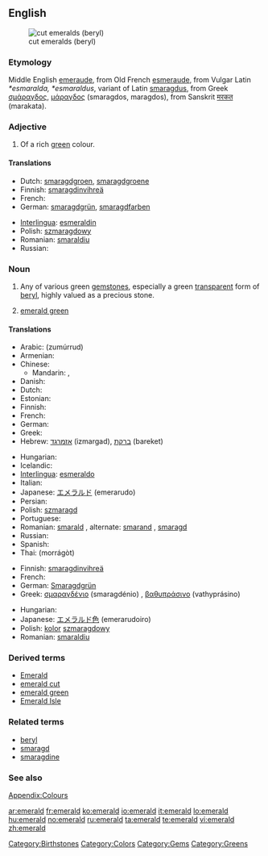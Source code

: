 {{wikipedia}}
{{also|Emerald}}
==English==
[[Image:Beryl_emeralds_cut_XH.jpg|thumb|right|cut emeralds (beryl)]]

===Etymology===
Middle English [[emeraude]], from Old French [[esmeraude]], from Vulgar Latin ''*esmaralda, *esmaraldus'', variant of Latin [[smaragdus]], from Greek [[σμάραγδος]], [[μάραγδος]] (smaragdos, maragdos), from Sanskrit [[मरकत]] (marakata).

===Adjective===
{{en-adj}}

# {{color}} Of a rich [[green]] colour.

====Translations====
{{trans-top|rich green colour}}
* Dutch: [[smaragdgroen]], [[smaragdgroene]]
* Finnish: [[smaragdinvihreä]]
* French: {{t+|fr|émeraude}}
* German: [[smaragdgrün]], [[smaragdfarben]]
{{trans-mid}}
* [[Interlingua]]: [[esmeraldin]]
* Polish: [[szmaragdowy]] {{m}}
* Romanian: [[smaraldiu]]
* Russian: {{t+|ru|изумрудный|tr=izumrúdnyj|sc=Cyrl}}
{{trans-bottom}}

===Noun===
{{en-noun}}

# Any of various green [[gemstone]]s, especially a green [[transparent]] form of [[beryl]], highly valued as a precious stone.
# {{color}} [[emerald green]]

====Translations====
{{trans-top|gemstone}}
* Arabic: {{Arab|[[زمرد|زمرّد]]}} (zumúrrud) {{m}}
* Armenian: {{t-|hy|զմրուխտ|tr=zmruxt|sc=Armn|xs=Armenian}}
* Chinese:
** Mandarin: {{t|zh|綠寶石|sc=Hani}}, {{t|zh|绿宝石|tr=lǜ bǎoshí|sc=Hani}}
* Danish: {{t-|da|smaragd}}
* Dutch: {{t+|nl|smaragd|m}}
* Estonian: {{t-|et|smaragd}}
* Finnish: {{t-|fi|smaragdi}}
* French: {{t+|fr|émeraude|f}}
* German: {{t+|de|Smaragd|m}}
* Greek: {{t+|el|σμαράγδι|n|tr=smarágdi|sc=Grek}}
* Hebrew: [[אזמרגד]] (izmargad), [[ברקת]] (bareket)
{{trans-mid}}
* Hungarian: {{t+|hu|smaragd}}
* Icelandic: {{t|is|smaragður|m}}
* [[Interlingua]]: [[esmeraldo]]
* Italian: {{t-|it|smeraldo}}
* Japanese: [[エメラルド]] (emerarudo)
* Persian: {{t|fa|زمرّد|tr=zomorrod|sc=fa-Arab}}
* Polish: [[szmaragd]] {{m}}
* Portuguese: {{t+|pt|esmeralda|f}}
* Romanian: [[smarald]] {{n}}, alternate: [[smarand]] {{n}}, [[smaragd]] {{n}}
* Russian: {{t+|ru|изумруд|m|tr=izumrúd|sc=Cyrl}}
* Spanish: {{t+|es|esmeralda|f}}
* Thai: {{Thai|[[มรกต]]}} (morrágòt)
{{trans-bottom}}

{{trans-top|colour}}
* Finnish: [[smaragdinvihreä]]
* French: {{t+|fr|émeraude|f}}
* German: [[Smaragdgrün]] {{n}}
* Greek: [[σμαραγδένιο]] (smaragdénio) {{n}}, [[βαθυπράσινο]] (vathyprásino) {{n}}
{{trans-mid}}
* Hungarian: {{t+|hu|smaragdzöld}}
* Japanese: [[エメラルド色]] (emerarudoiro)
* Polish: [[kolor]] [[szmaragdowy]] {{m}}
* Romanian: [[smaraldiu]] {{m}}
{{trans-bottom}}

===Derived terms===
* [[Emerald]]
* [[emerald cut]]
* [[emerald green]]
* [[Emerald Isle]]

===Related terms===
* [[beryl]]
* [[smaragd]]
* [[smaragdine]]

===See also===
[[Appendix:Colours]]

[[Category:Birthstones]]
[[Category:Colors]]
[[Category:Gems]]
[[Category:Greens]]

[[ar:emerald]]
[[fr:emerald]]
[[ko:emerald]]
[[io:emerald]]
[[it:emerald]]
[[lo:emerald]]
[[hu:emerald]]
[[no:emerald]]
[[ru:emerald]]
[[ta:emerald]]
[[te:emerald]]
[[vi:emerald]]
[[zh:emerald]]